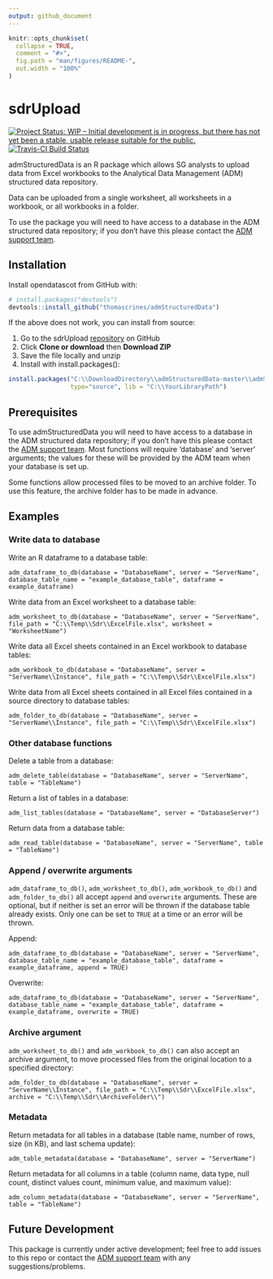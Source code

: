 ```yaml
---
output: github_document
---
```


<!-- README.md is generated from README.Rmd. Please edit that file -->

```r
knitr::opts_chunk$set(
  collapse = TRUE,
  comment = "#>",
  fig.path = "man/figures/README-",
  out.width = "100%"
)
```
# sdrUpload

<!-- badges: start -->
[![Project Status: WIP – Initial development is in progress, but there has not yet been a stable, usable release suitable for the public.](https://www.repostatus.org/badges/latest/wip.svg)](https://www.repostatus.org/#wip) [![Travis-CI Build Status](https://api.travis-ci.org/thomascrines/admStructuredData.svg?branch=master)](https://travis-ci.org/thomascrines/admStucturedData)
<!-- badges: end -->

admStructuredData is an R package which allows SG analysts to upload data from Excel workbooks to the Analytical Data Management (ADM) structured data repository.

Data can be uploaded from a single worksheet, all worksheets in a workbook, or all workbooks in a folder. 

To use the package you will need to have access to a database in the ADM structured data repository; if you don't have this please contact the [ADM support team](mailto:adm.support@gov.scot).

## Installation

Install opendatascot from GitHub with:

```r
# install.packages("devtools")
devtools::install_github("thomascrines/admStructuredData")
```

If the above does not work, you can install from source:

1. Go to the sdrUpload [repository](https://github.com/thomascrines/admStructuredData) on GitHub
2. Click **Clone or download** then **Download ZIP**
3. Save the file locally and unzip
4. Install with install.packages():

```r
install.packages("C:\\DownloadDirectory\\admStructuredData-master\\admStructuredData-master", repos = NULL,
                 type="source", lib = "C:\\YourLibraryPath")
```

Prerequisites
---------
To use admStructuredData you will need to have access to a database in the ADM structured data repository; if you don't have this please contact the [ADM support team](mailto:adm.support@gov.scot). Most functions will require 'database' and 'server' arguments; the values for these will be provided by the ADM team when your database is set up.

Some functions allow processed files to be moved to an archive folder. To use this feature, the archive folder has to be made in advance.

Examples
---------
### Write data to database

Write an R dataframe to a database table:

`adm_dataframe_to_db(database = "DatabaseName", server = "ServerName", database_table_name = "example_database_table", dataframe = example_dataframe)`

Write data from an Excel worksheet to a database table:

`adm_worksheet_to_db(database = "DatabaseName", server = "ServerName", file_path = "C:\\Temp\\Sdr\\ExcelFile.xlsx", worksheet = "WorksheetName")`

Write data all Excel sheets contained in an Excel workbook to database tables:

`adm_workbook_to_db(database = "DatabaseName", server = "ServerName\\Instance", file_path = "C:\\Temp\\Sdr\\ExcelFile.xlsx")`

Write data from all Excel sheets contained in all Excel files contained in a source directory to database tables:

`adm_folder_to_db(database = "DatabaseName", server = "ServerName\\Instance", file_path = "C:\\Temp\\Sdr\\ExcelFile.xlsx")`

### Other database functions

Delete a table from a database:

`adm_delete_table(database = "DatabaseName", server = "ServerName", table = "TableName")`

Return a list of tables in a database:

`adm_list_tables(database = "DatabaseName", server = "DatabaseServer")`

Return data from a database table:

`adm_read_table(database = "DatabaseName", server = "ServerName", table = "TableName")`

### Append / overwrite arguments

`adm_dataframe_to_db()`, `adm_worksheet_to_db()`, `adm_workbook_to_db()` and `adm_folder_to_db()` all accept `append` and `overwrite` arguments.
These are optional, but if neither is set an error will be thrown if the database table already exists.
Only one can be set to `TRUE` at a time or an error will be thrown.

Append:

`adm_dataframe_to_db(database = "DatabaseName", server = "ServerName", database_table_name = "example_database_table", dataframe = example_dataframe, append = TRUE)`

Overwrite:

`adm_dataframe_to_db(database = "DatabaseName", server = "ServerName", database_table_name = "example_database_table", dataframe = example_dataframe, overwrite = TRUE)`

### Archive argument

`adm_worksheet_to_db()` and `adm_workbook_to_db()` can also accept an archive argument, to move processed files from the original location to a specified directory:

`adm_folder_to_db(database = "DatabaseName", server = "ServerName\\Instance", file_path = "C:\\Temp\\Sdr\\ExcelFile.xlsx", archive = "C:\\Temp\\Sdr\\ArchiveFolder\\")`

### Metadata

Return metadata for all tables in a database (table name, number of rows, size (in KB), and last schema update):

`adm_table_metadata(database = "DatabaseName", server = "ServerName")`

Return metadata for all columns in a table (column name, data type, null count, distinct values count, minimum value, and maximum value):

`adm_column_metadata(database = "DatabaseName", server = "ServerName", table = "TableName")`

Future Development
---------
This package is currently under active development; feel free to add issues to this repo or contact the [ADM support team](mailto:adm.support@gov.scot) with any suggestions/problems.

